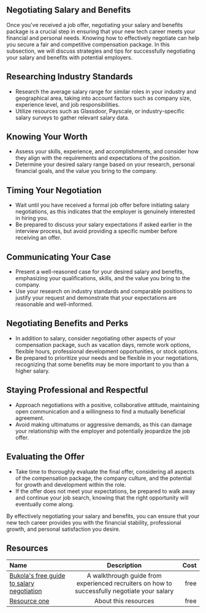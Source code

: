 ## Negotiating Salary and Benefits

Once you've received a job offer, negotiating your salary and benefits package is a crucial step in ensuring that your new
tech career meets your financial and personal needs. Knowing how to effectively negotiate can help you secure a fair and
competitive compensation package. In this subsection, we will discuss strategies and tips for successfully negotiating your
salary and benefits with potential employers.

## Researching Industry Standards

- Research the average salary range for similar roles in your industry and geographical area, taking into account factors
  such as company size, experience level, and job responsibilities.
- Utilize resources such as Glassdoor, Payscale, or industry-specific salary surveys to gather relevant salary data.

## Knowing Your Worth

- Assess your skills, experience, and accomplishments, and consider how they align with the requirements and expectations
  of the position.
- Determine your desired salary range based on your research, personal financial goals, and the value you bring to the
  company.

## Timing Your Negotiation

- Wait until you have received a formal job offer before initiating salary negotiations, as this indicates that the employer
  is genuinely interested in hiring you.
- Be prepared to discuss your salary expectations if asked earlier in the interview process, but avoid providing a specific
  number before receiving an offer.

## Communicating Your Case

- Present a well-reasoned case for your desired salary and benefits, emphasizing your qualifications, skills, and the value you bring to the company.
- Use your research on industry standards and comparable positions to justify your request and demonstrate that your expectations are reasonable and well-informed.

## Negotiating Benefits and Perks

- In addition to salary, consider negotiating other aspects of your compensation package, such as vacation days, remote work
  options, flexible hours, professional development opportunities, or stock options.
- Be prepared to prioritize your needs and be flexible in your negotiations, recognizing that some benefits may be more
  important to you than a higher salary.

## Staying Professional and Respectful

- Approach negotiations with a positive, collaborative attitude, maintaining open communication and a willingness to find a
  mutually beneficial agreement.
- Avoid making ultimatums or aggressive demands, as this can damage your relationship with the employer and potentially
  jeopardize the job offer.

## Evaluating the Offer

- Take time to thoroughly evaluate the final offer, considering all aspects of the compensation package, the company
  culture, and the potential for growth and development within the role.
- If the offer does not meet your expectations, be prepared to walk away and continue your job search, knowing that the
  right opportunity will eventually come along.

By effectively negotiating your salary and benefits, you can ensure that your new tech career provides you with the
financial stability, professional growth, and personal satisfaction you desire.

## Resources

| Name   | Description | Cost |
| :----- | :----: | ----: |
| [Bukola's free guide to salary negotiation](https://www.youtube.com/watch?v=knLjIYmT7KA)    |  A walkthrough guide from experienced recruiters on how to successfully negotiate your salary    |   free |
| [Resource one](https://example.com/)    |  About this resources   |   free |